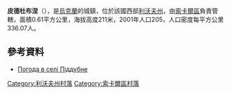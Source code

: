 {{coord|50|21|12|N|23|42|55|E|scale:100000|display=title}}

'''皮德杜布涅'''（{{lang-uk|Піддубне}}），是[[烏克蘭|烏克蘭]]的城鎮，位於該國西部[[利沃夫州|利沃夫州]]，由[[索卡爾區|索卡爾區]]負責管轄，面積0.61平方公里，海拔高度211米，2001年人口205，人口密度每平方公里336.07人。

==參考資料==
* [http://weather.in.ua/ua/l'vovskaja/20561 Погода в селі Піддубне]{{Wayback|url=http://weather.in.ua/ua/l%27vovskaja/20561 |date=20111221164156 }}

[[Category:利沃夫州村落|Category:利沃夫州村落]]
[[Category:索卡爾區村落|Category:索卡爾區村落]]


{{Lviv-geo-stub}}